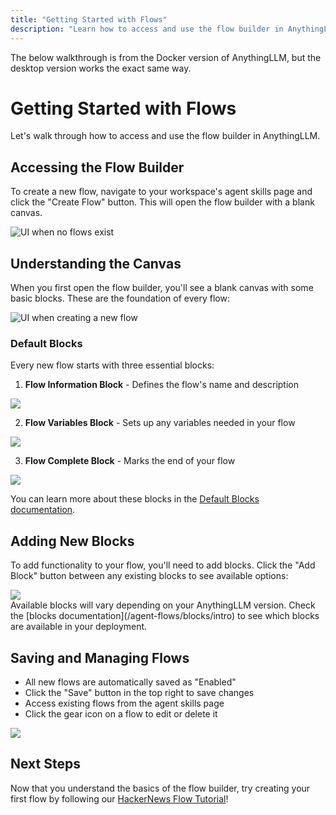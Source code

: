 ```yaml
---
title: "Getting Started with Flows"
description: "Learn how to access and use the flow builder in AnythingLLM"
---
```



<Callout type="info" emoji="💡">
  The below walkthrough is from the Docker version of AnythingLLM, but the
  desktop version works the exact same way.
</Callout>

# Getting Started with Flows

Let's walk through how to access and use the flow builder in AnythingLLM.

## Accessing the Flow Builder

To create a new flow, navigate to your workspace's agent skills page and click the "Create Flow" button. This will open the flow builder with a blank canvas.

<Image
  src="/images/agent-flows/no-flows.png"
  height={1080}
  width={1920}
  quality={100}
  alt="UI when no flows exist"
/>

## Understanding the Canvas

When you first open the flow builder, you'll see a blank canvas with some basic blocks. These are the foundation of every flow:

<Image
  src="/images/agent-flows/new-flow.png"
  height={1080}
  width={1920}
  quality={100}
  alt="UI when creating a new flow"
/>

### Default Blocks

Every new flow starts with three essential blocks:

1. **Flow Information Block** - Defines the flow's name and description
<div style={{ display: "flex", justifyContent: "center" }}>
  <Image
    src="/images/agent-flows/flow-info.png"
    height={200}
    width={500}
    quality={100}
  />
</div>

2. **Flow Variables Block** - Sets up any variables needed in your flow
<div style={{ display: "flex", justifyContent: "center" }}>
  <Image
    src="/images/agent-flows/flow-vars.png"
    height={200}
    width={500}
    quality={100}
  />
</div>

3. **Flow Complete Block** - Marks the end of your flow
<div style={{ display: "flex", justifyContent: "center" }}>
  <Image
    src="/images/agent-flows/flow-complete.png"
    height={200}
    width={500}
    quality={100}
  />
</div>

You can learn more about these blocks in the [Default Blocks documentation](/agent-flows/blocks/default-blocks).

## Adding New Blocks

To add functionality to your flow, you'll need to add blocks. Click the "Add Block" button between any existing blocks to see available options:

<div style={{ display: "flex", justifyContent: "center" }}>
  <Image
    src="/images/agent-flows/add-block.png"
    height={200}
    width={500}
    quality={100}
  />
</div>

<Callout type="info" emoji="💡">
  Available blocks will vary depending on your AnythingLLM version. Check the [blocks documentation](/agent-flows/blocks/intro) to see which blocks are available in your deployment.
</Callout>

## Saving and Managing Flows

- All new flows are automatically saved as "Enabled"
- Click the "Save" button in the top right to save changes
- Access existing flows from the agent skills page
- Click the gear icon on a flow to edit or delete it

<Image
  src="/images/agent-flows/has-flows.png"
  height={1080}
  width={1920}
  quality={100}
/>

## Next Steps

Now that you understand the basics of the flow builder, try creating your first flow by following our [HackerNews Flow Tutorial](/agent-flows/tutorial-hackernews)!